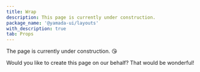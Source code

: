 ```yaml
---
title: Wrap
description: This page is currently under construction.
package_name: '@yamada-ui/layouts'
with_description: true
tab: Props
---
```


The page is currently under construction. 😘

Would you like to create this page on our behalf? That would be wonderful!
